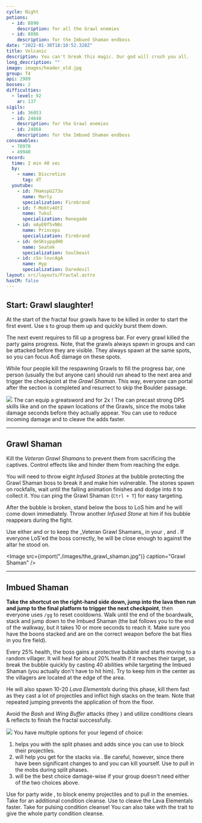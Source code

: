 ```yaml
---
cycle: Night
potions:
  - id: 8890
    description: for all the Grawl enemies
  - id: 8886
    description: for the Imbued Shaman endboss
date: "2022-01-30T18:10:52.328Z"
title: Volcanic
description: You can't break this magic. Our god will crush you all.
long_description: ""
image: images/header_old.jpg
group: T4
api: 2989
bosses: 2
difficulties:
  - level: 92
    ar: 137
sigils:
  - id: 36053
  - id: 24648
    description: for the Grawl enemies
  - id: 24868
    description: for the Imbued Shaman endboss
consumables:
  - 78978
  - 49940
record:
  time: 2 min 40 sec
  by:
    - name: Discretize
      tag: dT
  youtube:
    - id: 7HamspG273o
      name: Marty
      specialization: Firebrand
    - id: f-Mo6tv4OtI
      name: Tukul
      specialization: Renegade
    - id: oAyE0fSvN0c
      name: Princeps
      specialization: Firebrand
    - id: deSKsypqdH0
      name: Seatek
      specialization: Soulbeast
    - id: cSn-lnvcAgA
      name: Hyp
      specialization: Daredevil
layout: src/layouts/Fractal.astro
hasCM: false
---
```


## Start: Grawl slaughter! <Item id="8890" disableText/><Item id="24648" disableText/>

At the start of the fractal four grawls have to be killed in order to start the first event. Use <Control name="Pull"/>s to group them up and quickly burst them down.

The next event requires to fill up a progress bar. For every grawl killed the party gains progress. Note, that the grawls always spawn in groups and can be attacked before they are visible. They always spawn at the same spots, so you can focus AoE damage on these spots.

While four people kill the respawning Grawls to fill the progress bar, one person (usually the <Specialization name="Renegade"/> but anyone can) should run ahead to the next area and trigger the checkpoint at the _Grawl Shaman_. This way, everyone can portal after the section is completed and resurrect to skip the Boulder passage.

<Grid>
 
<GridItem xs="12" sm="6">
<Image src={import("./images/the_start_area.jpg")} caption="Starting area" />
</GridItem>

<GridItem xs="12" sm="6">
<Tabs>
<Tab specialization="Guardian">
<ProfessionVideo title="Skip to 2nd encounter" profession="Guardian" timestamp="403" src="MmJTsOhdQeo"/>
</Tab>

<Tab specialization="ranger">
<ProfessionVideo title="Skip to 2nd encounter" profession="Ranger" timestamp="202" src="3Zc_ZJqPD0s"/>
</Tab>

<Tab specialization="Warrior">
The <Specialization name="Berserker"/> can equip a greatsword and <Skill name="bloodreckoning"/> for 2x <Skill name="arcdivider"/>!
<ProfessionVideo title="Skip to 2nd encounter" profession="Warrior" timestamp="45" src="REnmbN7sZFQ"/>
</Tab>

<Tab specialization="Weaver">
The <Specialization name="Elementalist"/> can precast strong DPS skills like <Skill id="5737"/> and <Skill id="5501"/> on the spawn locations of the Grawls, since the mobs take damage seconds before they actually appear. You can use <Skill id="5738"/> to reduce incoming damage and <Skill id="22572"/> to cleave the adds faster.
</Tab>
</Tabs>
</GridItem>
</Grid>

---

<Grid>
<GridItem xs="12" sm="7">

## Grawl Shaman <Item id="8890" disableText/><Item id="24648" disableText/>

Kill the _Veteran Grawl Shamans_ to prevent them from sacrificing the captives. Control effects like <Control name="Stun"/> and <Condition name="Immobile"/> hinder them from reaching the edge.

You will need to throw eight _Infused Stones_ at the bubble protecting the Grawl Shaman boss to break it and make him vulnerable. The stones spawn on rockfalls, wait until the falling animation finishes and dodge into it to collect it. You can ping the Grawl Shaman (`Ctrl + T`) for easy targeting.

After the bubble is broken, stand below the boss to LoS him and he will come down immediately. Throw another _Infused Stone_ at him if his bubble reappears during the fight.

</GridItem>
<GridItem xs="12" sm="5">
<Tabs>
<Tab specialization="Weaver">
Use either <Skill id="5683"/> and <Skill id="5686"/> or <Skill id="5671"/> to keep the _Veteran Grawl Shamans_ in your <Skill id="5548"/>, <Skill id="43762"/> and <Skill id="41125"/>. If everyone LoS'ed the boss correctly, he will be close enough to <Skill id="5697"/> against the altar he stood on.
</Tab>
</Tabs>
</GridItem>
</Grid>

<Image src={import("./images/the_grawl_shaman.jpg")} caption="Grawl Shaman" />

---

## Imbued Shaman <Item id="8886" disableText/><Item id="24868" disableText/>

<Grid>
<GridItem xs="12" sm="8">

**Take the shortcut on the right-hand side down, jump into the lava then run and jump to the final platform to trigger the next checkpoint**, then everyone uses `/gg` to reset cooldowns. Walk until the end of the boardwalk, stack <Boon name="Might"/> and jump down to the Imbued Shaman (the bat follows you to the end of the walkway, but it takes 10 or more seconds to reach it. Make sure you have the boons stacked and are on the correct weapon before the bat flies in you fire field).

Every 25% health, the boss gains a protective bubble and starts moving to a random villager. It will heal for about 20% health if it reaches their target, so break the bubble quickly by casting 40 abilities while targeting the Imbued Shaman (you actually don't have to hit him). Try to keep him in the center as the villagers are located at the edge of the area.

He will also spawn 10-20 _Lava Elementals_ during this phase, kill them fast as they cast a lot of projectiles and inflict high <Condition name="Burning"/> stacks on the team. Note that repeated jumping prevents the application of <Condition name="Burning"/> from the floor.

Avoid the _Bash_ and _Wing Buffer_ attacks (they <Control name="Knockback"/>) and utilize conditions clears & reflects to finish the fractal successfully.

</GridItem>
<GridItem xs="12" sm="4">
<Image src={import("./images/the_imbued_shaman.jpg")} caption="The Imbued Shaman" />
</GridItem>

<GridItem xs="12" sm="8">
<Tabs>
<Tab specialization="Renegade">
You have multiple options for your legend of choice:

1. <Skill name="Legendary Centaur Stance"/> helps you with the split phases and adds since you can use <Skill name="Protective Solace"/> to block their projectiles.
2. <Skill name="Legendary Demon Stance"/> will help you get <Boon name="Resistance"/> for the <Condition name="Burning"/> stacks via <Skill name="Pain Absorption"/>. Be careful, however, since there have been significant changes to <Boon name="Resistance"/> and you can kill yourself. Use <Skill name="Call to Anguish"/> to pull in the mobs during split phases.
3. <Skill name="Legendary Assassin Stance"/> will be the best choice damage-wise if your group doesn't need either of the two choices above.

</Tab>

<Tab specialization="Firebrand">
Use <Skill name="Chapter 4: Stalwart Stand"/> for party wide <Boon name="Resistance"/>, <Skill name="Chapter 3: Valiant Bulwark"/> to block enemy projectiles and <Skill name="Chapter 3: Heated Rebuke"/> to pull in the enemies.
</Tab>

<Tab specialization="Elementalist">
Take <Skill id="5507"/> for an additional condition cleanse. Use <Skill id="22572"/> to cleave the Lava Elementals faster.
</Tab>

<Tab specialization="Soulbeast">
Take <Skill id="12489"/> for pulsing condition cleanse! You can also take <Skill name="Bear stance"/> with the trait <Trait name="Leader of the Pack"/> to give the whole party condition cleanse.
</Tab>
</Tabs>
</GridItem>
</Grid>
